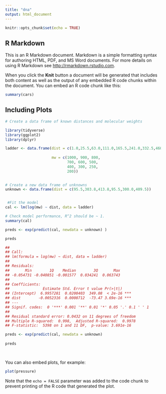 ```yaml
---
title: "dna"
output: html_document
---
```


```r
knitr::opts_chunk$set(echo = TRUE)
```

## R Markdown

This is an R Markdown document. Markdown is a simple formatting syntax for authoring HTML, PDF, and MS Word documents. For more details on using R Markdown see <http://rmarkdown.rstudio.com>.

When you click the **Knit** button a document will be generated that includes both content as well as the output of any embedded R code chunks within the document. You can embed an R code chunk like this:

```r
summary(cars)
```

## Including Plots
```r
# Create a data frame of known distances and molecular weights

library(tidyverse)
library(ggplot2)
library(dplyr)

ladder <- data.frame(dist = c(1.0,25.5,63.0,111.0,165.5,241.0,332.5,460.5,540.5,637.5), 
                     
                     mw = c(1000, 900, 800, 
                            700, 600, 500,
                            400, 300, 250, 
                            200))
            

# Create a new data frame of unknowns
unknown <- data.frame(dist = c(95.5,303.8,413.8,95.5,300.0,409.5))


 #Fit the model
cal <- lm(log(mw) ~ dist, data = ladder)

# Check model performance, R^2 should be ~ 1.
summary(cal)

preds <- exp(predict(cal, newdata = unknown) )

preds

## 
## Call:
## lm(formula = log(mw) ~ dist, data = ladder)
## 
## Residuals:
##       Min        1Q    Median        3Q       Max 
## -0.054731 -0.040851 -0.001577  0.034241  0.063743 
## 
## Coefficients:
##               Estimate Std. Error t value Pr(>|t|)    
## (Intercept)  6.9957281  0.0200403  349.08  < 2e-16 ***
## dist        -0.0052316  0.0000712  -73.47 3.69e-16 ***
## ---
## Signif. codes:  0 '***' 0.001 '**' 0.01 '*' 0.05 '.' 0.1 ' ' 1
## 
## Residual standard error: 0.0432 on 11 degrees of freedom
## Multiple R-squared:  0.998,  Adjusted R-squared:  0.9978 
## F-statistic:  5398 on 1 and 11 DF,  p-value: 3.691e-16

preds <- exp(predict(cal, newdata = unknown)
             
preds
            
             
```

You can also embed plots, for example:

```r
plot(pressure)
```

Note that the `echo = FALSE` parameter was added to the code chunk to prevent printing of the R code that generated the plot.
